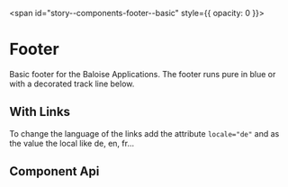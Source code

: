 
<span id="story--components-footer--basic" style={{ opacity: 0 }}></span>

# Footer

Basic footer for the Baloise Applications. The footer runs pure in blue or with a decorated track line below.

<Canvas>
  <Story id="components-footer--basic" />
</Canvas>

## With Links

To change the language of the links add the attribute `locale="de"` and as the value the local like de, en, fr...

<Canvas>
  <Story id="components-footer--with-links" />
</Canvas>

## Component Api

<Description markdown={readme} />

<br />


<Description markdown={testing} />

<bal-doc-github link="/components/bal-footer/stories/bal-footer.docs.mdx"></bal-doc-github>
